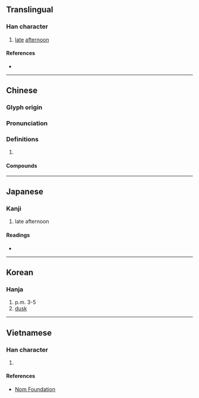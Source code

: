 {{character info/new}}
==Translingual==

===Han character===
{{Han char|rn=72|rad=日|as=07|sn=11|four=63027|canj=AIJB|ids=⿰日甫}}

# [[late]] [[afternoon]]

====References====
* {{Han ref|kx=0496.020|dkj=13952|dj=0862.070|hdz=21511.040|uh=6661|ud=26209|bh=D5AA|bd=54698}}

----

==Chinese==
{{zh-forms}}

===Glyph origin===
{{Han etym}}

===Pronunciation===
{{zh-pron
|m=bū
|c=bou1
|mc=y
|oc=y
|ma=
|cat=n
}}

===Definitions===
{{zh-hanzi}}

# {{rfdef|lang=zh}}

====Compounds====
{{zh-der|三晡|日晡|晡食|晡時|晡夕|今晡日|暝晡|暗晡|今晡|今旦晡|昨暝晡|昨晡日|下晡|參晡日}}

----

==Japanese==

===Kanji===
{{ja-kanji|grade=|rs=日07}}

# late afternoon

====Readings====
* {{ja-readings|on=[[ほ]] (ho), [[ふ]] (fu)|kun=[[ゆうがた]] (yuugata)}}

----

==Korean==

===Hanja===
{{ko-hanja|hangeul=포|eumhun=|rv=po|mr=p'o|y=pho}}

# p.m. 3-5
# [[dusk]]

----

==Vietnamese==

===Han character===
{{vi-readings|rs=日07|hanviet=bô}}

# {{defn|lang=vi|sort=日07}}

====References====
* [http://nomfoundation.org/common/nom_details.php?codepoint=6661 Nom Foundation]